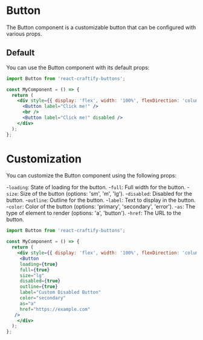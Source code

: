 
<Meta title="Buttons/Button" component={Button} />

# Button

The Button component is a customizable button that can be configured with various props.

## Default

You can use the Button component with its default props:


```jsx
import Button from 'react-craftify-buttons';  

const MyComponent = () => {
  return (
    <div style={{ display: 'flex', width: '100%', flexDirection: 'column', justifyContent: 'center', alignItems: 'center', height: '150px' }}>
      <Button label="Click me!" />
      <br />
      <Button label="Click me!" disabled />
    </div>
  );
};

```

# Customization

You can customize the Button component using the following props:

-`loading`: State of loading for the button.
-`full`: Full width for the button.
-`size`: Size of the button (options: 'sm', 'm', 'lg').
-`disabled`: Disabled for the button.
-`outline`: Outline for the button.
-`label`: Text to display in the button.
-`color`: Color of the button (options: 'primary', 'secondary', 'error').
-`as`: The type of element to render (options: 'a', 'button').
-`href`: The URL to the button.


```jsx
import Button from 'react-craftify-buttons';  

const MyComponent = () => {
  return (
    <div style={{ display: 'flex', width: '100%', flexDirection: 'column', justifyContent: 'center', alignItems: 'center', height: '150px' }}>
     <Button
     loading={true}
     full={true}
     size="lg"
     disabled={true}
     outline={true}
     label="Custom Disabled Button"
     color="secondary"
     as="a"
     href="https://example.com"
   />
    </div>
  );
};

```